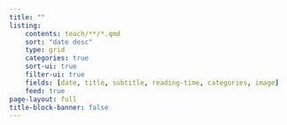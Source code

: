 ```yaml
---
title: ""
listing: 
    contents: teach/**/*.qmd
    sort: "date desc"
    type: grid
    categories: true
    sort-ui: true
    filter-ui: true
    fields: [date, title, subtitle, reading-time, categories, image]
    feed: true
page-layout: full
title-block-banner: false
---
```

